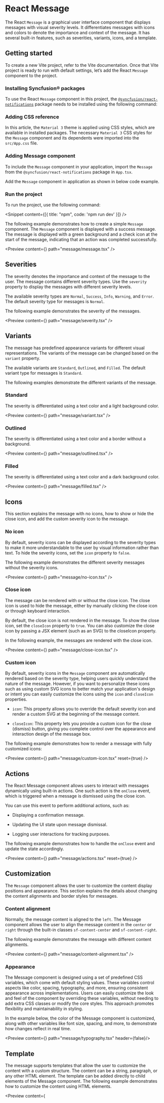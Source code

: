 
<Meta
 title="React Message component | Syncfusion"
 description="The React Message component displays brief messages with distinct severity levels, using icons and colors to convey their importance and context effectively."
/>

# React Message

The React `Message` is a graphical user interface component that displays messages with visual severity levels. It differentiates messages with icons and colors to denote the importance and context of the message. It has several built-in features, such as severities, variants, icons, and a template.

## Getting started

To create a new Vite project, refer to the <Link to="/getting-started/vite?section=set-up-the-vite-project">Vite</Link> documentation. Once that Vite project is ready to run with default settings, let’s add the React `Message` component to the project.

### Installing Syncfusion® packages

To use the React `Message` component in this project, the [`@syncfusion/react-notifications`](https://www.npmjs.com/package/@syncfusion/react-notifications) package needs to be installed using the following command:

<Snippet content={messageNpm}/>

### Adding CSS reference

In this article, the `Material 3` theme is applied using CSS styles, which are available in installed packages. The necessary `Material 3` CSS styles for the `Message` component and its dependents were imported into the `src/App.css` file.

<Snippet content={messageStyles}/>

### Adding Message component

To include the `Message` component in your application, import the `Message` from the `@syncfusion/react-notifications` package in `App.tsx`.

<Snippet content={messageImport}/>

Add the `Message` component in application as shown in below code example.

<Snippet content={messageSnippet} />

### Run the project

To run the project, use the following command:

<Snippet content={[{ title: "npm", code: 'npm run dev' }]} />

The following example demonstrates how to create a simple `Message` component. The `Message` component is displayed with a success message. The message is displayed with a green background and a check icon at the start of the message, indicating that an action was completed successfully.

<Preview content={<DefaultMessage />} path="message/message.tsx" />

## Severities

The severity denotes the importance and context of the message to the user. The message contains different severity types. Use the `severity` property to display the messages with different severity levels.

The available severity types are `Normal`, `Success`, `Info`, `Warning`, and `Error`. The default severity type for messages is `Normal`.

The following example demonstrates the severity of the messages.

<Preview content={<Severities />} path="message/severity.tsx" />

## Variants

The message has predefined appearance variants for different visual representations. The variants of the message can be changed based on the `variant` property.

The available variants are `Standard`, `Outlined`, and `Filled`. The default variant type for messages is `Standard`.

The following examples demonstrate the different variants of the message.

### Standard

The severity is differentiated using a text color and a light background color.

<Preview content={<Variants />} path="message/variant.tsx" />

### Outlined

The severity is differentiated using a text color and a border without a background.

<Preview content={<Outlined />} path="message/outlined.tsx" />

### Filled

The severity is differentiated using a text color and a dark background color.

<Preview content={<Filled />} path="message/filled.tsx" />

## Icons

This section explains the message with no icons, how to show or hide the close icon, and add the custom severity icon to the message.

### No icon

By default, severity icons can be displayed according to the severity types to make it more understandable to the user by visual information rather than text. To hide the severity icons, set the `icon` property to `false`.

The following example demonstrates the different severity messages without the severity icons.

<Preview content={<NoIcon />} path="message/no-icon.tsx" />

### Close icon

The message can be rendered with or without the close icon. The close icon is used to hide the message, either by manually clicking the close icon or through keyboard interaction.

By default, the close icon is not rendered in the message. To show the close icon, set the `closeIcon` property to `true`. You can also customize the close icon by passing a JSX element (such as an SVG) to the closeIcon property.

In the following example, the messages are rendered with the close icon.

<Preview content={<CloseIcon />} path="message/close-icon.tsx" />

### Custom icon

By default, severity icons in the `Message` component are automatically rendered based on the severity type, helping users quickly understand the nature of the message. However, if you want to personalize these icons such as using custom SVG icons to better match your application's design or intent you can easily customize the icons using the `icon` and `closeIcon` properties.

- `icon`: This property allows you to override the default severity icon and render a custom SVG at the beginning of the message content.

- `closeIcon`: This property lets you provide a custom icon for the close (dismiss) button, giving you complete control over the appearance and interaction design of the message box.

The following example demonstrates how to render a message with fully customized icons:

<Preview content={<CustomIcon />} path="message/custom-icon.tsx" reset={true} />

## Actions

The React Message component allows users to interact with messages dynamically using built-in actions. One such action is the `onClose` event, which is triggered when a message is dismissed using the close icon.

You can use this event to perform additional actions, such as:

- Displaying a confirmation message.

- Updating the UI state upon message dismissal.

- Logging user interactions for tracking purposes.

The following example demonstrates how to handle the `onClose` event and update the state accordingly.

<Preview content={<Actions />} path="message/actions.tsx" reset={true} />

## Customization

The `Message` component allows the user to customize the content display positions and appearance. This section explains the details about changing the content alignments and border styles for messages.

### Content alignment

Normally, the message content is aligned to the `left`. The Message component allows the user to align the message content in the `center` or `right` through the built-in classes `sf-content-center` and `sf-content-right`.

The following example demonstrates the message with different content alignments.

<Preview content={<ContentAlignment />} path="message/content-alignment.tsx" />

### Appearance

The Message component is designed using a set of predefined CSS variables, which come with default styling values. These variables control aspects like color, spacing, typography, and more, ensuring consistent appearance across implementations. Users can easily customize the look and feel of the component by overriding these variables, without needing to add extra CSS classes or modify the core styles. This approach promotes flexibility and maintainability in styling.

In the example below, the color of the Message component is customized, along with other variables like font size, spacing, and more, to demonstrate how changes reflect in real time.

<Preview content={<Typography />} path="message/typography.tsx" header={false}/>

## Template

The message supports templates that allow the user to customize the content with a custom structure. The content can be a string, paragraph, or any other HTML element. The template can be added directly to child elements of the Message component.
The following example demonstrates how to customize the content using HTML elements.

<Preview content={<Template />} path="message/template.tsx" />

## Accessibility

The Message component followed the accessibility guidelines and standards, including [ADA](https://www.ada.gov/), [Section 508](https://www.section508.gov/), [WCAG 2.2](https://www.w3.org/TR/WCAG22/) standards, and [WCAG roles](https://www.w3.org/TR/wai-aria/#roles) that are commonly used to evaluate accessibility.

The accessibility compliance for the Message component is outlined below.

| Accessibility Criteria | Compatibility |
| -- | -- |
| [WCAG 2.2](https://www.w3.org/TR/WCAG22/) Support | <Check/> |
| [Section 508](https://www.section508.gov/) Support | <Check/> |
| Screen Reader Support | <Check/> |
| Right-To-Left Support | <Check/> |
| Color Contrast | <Check/> |
| Mobile Device Support | <Check/> |
| Keyboard Navigation Support | <Check/> |
| [Accessibility](https://www.npmjs.com/package/@storybook/addon-a11y) Validation | <Check/> |

<Check/> - All features of the component meet the requirement.

<Clock/> - Some features of the component do not meet the requirement.

<Cross/> - The component does not meet the requirement.

### WAI-ARIA attributes

The Message component followed the [WAI-ARIA](https://www.w3.org/WAI/ARIA/apg/patterns/alert/) patterns to meet the accessibility. The following ARIA attributes are used in the Message component:

| Attributes | Purpose |
| --- | --- |
| <mark>role=alert</mark> | Used to convey a significant and contextual message to the user. |
| <mark>aria-label</mark> | Provides an accessible name for the close icon. |

### Keyboard interaction

The Message component followed the [keyboard interaction](https://www.w3.org/WAI/ARIA/apg/patterns/alert/#keyboardinteraction) guideline, making it easy for people who use assistive technologies (AT) and those who completely rely on keyboard navigation. The following keyboard shortcuts are supported by the Message component.

| Press | To do this |
| --- | --- |
| <kbd>Tab / Shift + Tab</kbd> | To focus the close icon in the message. |
| <kbd>Enter / Space</kbd> | Closes the focused close icon's message. |